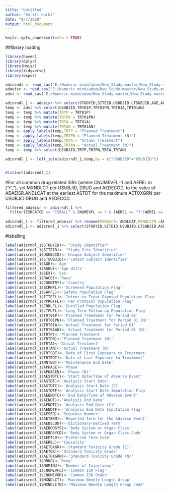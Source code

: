 ---
title: "Untitled"
author: "Smriti karki"
date: "9/7/2020"
output: html_document
---

```{r setup, include=FALSE}
knitr::opts_chunk$set(echo = TRUE)
```

##library loading
```{r}
library(haven)
library(dplyr)
library(Hmisc)
library(tidyverse)
library(expss)
```
```{r}
adisrndl <- read_sas("E:/Numeric mind/adam/New_Study-master/New_Study-master/adam/adisrndl.sas7bdat",NULL)
adaeisr <- read_sas("E:/Numeric mind/adam/New_Study-master/New_Study-master/adam/adaeisr.sas7bdat",NULL)
adsl <- read_sas("E:/Numeric mind/adam/New_Study-master/New_Study-master/adam/adsl.sas7bdat",NULL)
```
```{r}

adisrndl_1 <- adaeisr %>% select(STUDYID,SITEID,USUBJID,LTSUBJID,AGE,AGEU,SEX,RACE,COUNTRY,SCRNFL,SAFFL,ITTEFL,PPROTFL,ENRLFL,LTFUFL,TRT01P,TRT01PN,TRT01A,TRT01AN,TRTSDT,TRTEDT,MNTEDT,APHASE,APHASEN,AESTDTC,ASTDT,ASTDTC,ASTDTF,AEENDTC,AENDT,AENDTC,AENDTF,AESEQ,AETERM,AEDECOD,AEBODSYS,AEBDSYCD,AEPTCD,AEREL,AETOXGR,AETOX,AETOXGRN,DRUG,NUMINJ,CNUMEVFL,CNUMEVOR,ISRCATCD,ANDLCAT,ANDLCTN)
temp <- adsl %>% select(USUBJID,TRT01P,TRT01PN,TRT01A,TRT01AN)
temp <- temp %>% mutate(TRTP = TRT01P)
temp <- temp %>% mutate(TRTPN = TRT01PN)
temp <- temp %>% mutate(TRTA = TRT01A)
temp <- temp %>% mutate(TRTAN = TRT01AN)
temp <- apply_labels(temp,TRTP = "Planned Treatment")
temp <- apply_labels(temp,TRTPN = "Planned Treatment (N)")
temp <- apply_labels(temp,TRTA = "Actual Treatment")
temp <- apply_labels(temp,TRTAN = "Actual Treatment (N)")
temp <- temp %>% select(USUBJID,TRTP,TRTPN,TRTA,TRTAN)

adisrndl_1 <- left_join(adisrndl_1,temp,by = c("USUBJID"="USUBJID"))


distinct(adisrndl_1)

```


#For all common drug related ISRs (where CNUMEVFL=1 and AEREL in ('Y',''), set MXNDLCT per USUBJID, DRUG and AEDECOD, to the value of ADAEISR.ANDLCAT at the earliest ASTDT for the maximum AETOXGRN per USUBJID DRUG and AEDECOD.
```{r}
filtered_adaeisr <- adisrndl_1 %>% 
  filter(ISRCATCD == "ISRALL" & CNUMEVFL == 1 & (AEREL == "Y"|AEREL == "") & APHASEN == 2 & !(is.na(ASTDT)))
 
adisrndl_1 <- filtered_adaeisr %>% rename(MXNDLCT= ANDLCAT,MXNDLCTN =ANDLCTN)
adisrndl_1 <- adisrndl_1 %>% select(STUDYID,SITEID,USUBJID,LTSUBJID,AGE,AGEU,SEX,RACE,COUNTRY,SCRNFL,SAFFL,ITTEFL,PPROTFL,ENRLFL,LTFUFL,TRT01P,TRT01PN,TRT01A,TRT01AN,TRTP,TRTPN,TRTA,TRTAN,TRTSDT,TRTEDT,MNTEDT,APHASE,APHASEN,AESTDTC,ASTDT,ASTDTC,ASTDTF,AEENDTC,AENDT,AENDTC,AENDTF,AESEQ,AETERM,AEDECOD,AEBODSYS,AEBDSYCD,AEPTCD,AEREL,AETOXGR,AETOX,AETOXGRN,DRUG,NUMINJ,CNUMEVFL,CNUMEVOR,MXNDLCT,MXNDLCTN)
```
#labelling
```{r}
label(adisrndl_1$STUDYID)<- "Study Identifier"
label(adisrndl_1$SITEID)<- "Study Site Identifier"
label(adisrndl_1$USUBJID)<-'Unique Subject Identifier'
label(adisrndl_1$LTSUBJID)<-'Latest Subject Identifier'
label(adisrndl_1$AGE)<-'Age'
label(adisrndl_1$AGEU)<-'Age Units'
label(adisrndl_1$SEX)<-'Sex'
label(adisrndl_1$RACE)<-'Race'
label(adisrndl_1$COUNTRY)<-'Country'
label(adisrndl_1$SCRNFL)<-'Screened Population Flag'
label(adisrndl_1$SAFFL)<-'Safety Population Flag'
label(adisrndl_1$ITTEFL)<-'Intent-to-Treat Exposed Population Flag'
label(adisrndl_1$PPROTFL)<-'Per Protocol Population Flag'
label(adisrndl_1$ENRLFL)<-'Enrolled Population Flag'
label(adisrndl_1$LTFUFL)<-'Long Term Follow-up Population Flag'  
label(adisrndl_1$TRT01P)<-'Planned Treatment for Period 01'     
label(adisrndl_1$TRT01PN)<-'Planned Treatment for Period 01 (N)' 
label(adisrndl_1$TRT01A)<-'Actual Treatment for Period 01'      
label(adisrndl_1$TRT01AN)<-'Actual Treatment for Period 01 (N)'  
label(adisrndl_1$TRTP)<-'Planned Treatment'     
label(adisrndl_1$TRTPN)<-'Planned Treatment (N)' 
label(adisrndl_1$TRTA)<-'Actual Treatment'
label(adisrndl_1$TRTAN)<-'Actual Treatment (N)'
label(adisrndl_1$TRTSDT)<-'Date of First Exposure to Treatment'
label(adisrndl_1$TRTEDT)<-'Date of Last Exposure to Treatment'
label(adisrndl_1$MNTEDT)<-'Maintenance End Date'
label(adisrndl_1$APHASE)<-'Phase'     
label(adisrndl_1$APHASEN)<-'Phase (N)' 
label(adisrndl_1$AESTDTC)<-'Start Date/Time of Adverse Event'
label(adisrndl_1$ASTDT)<-'Analysis Start Date'
label(adisrndl_1$ASTDTC)<-'Analysis Start Date (C)'
label(adisrndl_1$ASTDTF)<-'Analysis Start Date Imputation Flag'
label(adisrndl_1$AEENDTC)<-'End Date/Time of Adverse Event'
label(adisrndl_1$AENDT)<-'Analysis End Date'
label(adisrndl_1$AENDTC)<-'Analysis End Date (C)'
label(adisrndl_1$AENDTF)<-'Analysis End Date Imputation Flag'
label(adisrndl_1$AESEQ)<-'Sequence Number'                                   
label(adisrndl_1$AETERM)<-'Reported Term for the Adverse Event'                             
label(adisrndl_1$AEDECOD)<-'Dictionary-Derived Term'                               
label(adisrndl_1$AEBODSYS)<-'Body System or Organ Class'                
label(adisrndl_1$AEBDSYCD)<-'Body System or Organ Class Code'      
label(adisrndl_1$AEPTCD)<-'Preferred Term Code'         
label(adisrndl_1$AEREL)<-'Causality'  
label(adisrndl_1$AETOXGR)<-'Standard Toxicity Grade (C)'  
label(adisrndl_1$AETOX)<-'Standard Toxicity Grade'  
label(adisrndl_1$AETOXGRN)<-'Standard Toxicity Grade (N)'   
label(adisrndl_1$DRUG)<-'Drug'    
label(adisrndl_1$NUMINJ)<-'Number of Injections'       
label(adisrndl_1$CNUMEVFL)<-'Common ISR Flag'  
label(adisrndl_1$CNUMEVOR)<-'Common ISR Order'  
label(adisrndl_1$MXNDLCT)<-'Maximum Needle Length Group'  
label(adisrndl_1$MXNDLCTN)<-'Maximum Needle Length Group Code'
```


